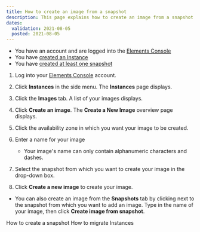 ```yaml
---
title: How to create an image from a snapshot
description: This page explains how to create an image from a snapshot
dates:
  validation: 2021-08-05
  posted: 2021-08-05
---
```


<Message type="requirement">

  - You have an account and are logged into the [Elements Console](https://console.scaleway.com/)
  - You have [created an Instance](/compute/instances/how-to/create-an-instance/) 
  - You have [created at least one snapshot](/compute/instances/how-to/create-a-snapshot/)

</Message>


1. Log into your [Elements Console](https://console.scaleway.com/) account. 
2. Click **Instances** in the side menu. The **Instances** page displays. 

    <Lightbox src="scaleway_instances_overview.png" alt="" />

3. Click the **Images** tab. A list of your images displays. 

    <Lightbox src="scaleway_list_images.png" alt="" />

4. Click **Create an image**. The **Create a New Image** overview page displays. 

    <Lightbox src="scaleway_create_an_image.png" alt="" />

5. Click the availability zone in which you want your image to be created. 
6. Enter a name for your image 

    <Message type="note">

    - Your image's name can only contain alphanumeric characters and dashes.

    </Message>
     
7. Select the snapshot from which you want to create your image in the drop-down box. 
8. Click **Create a new image** to create your image. 

    <Lightbox src="scaleway_last_button.png" alt="" />


<Message type="tip">

- You can also create an image from the **Snapshots** tab by clicking <Icon name="more"/> next to the snapshot from which you want to add an image. Type in the name of your image, then click **Create image from snapshot**. 

<Lightbox src="scaleway_createimg_snapshot.png" alt="" />

</Message>



<Navigation title="See Also">
  <PreviousButton to="/compute/instances/how-to/create-a-snapshot/">How to create a snapshot</PreviousButton>
  <NextButton to="/compute/instances/how-to/migrate-instances/">How to migrate Instances</NextButton>
</Navigation>



